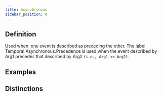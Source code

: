 ```yaml
---
title: Asynchronous
sidebar_position: 0
---
```


## Definition

Used when: one event is described as preceding the other.
The label Temporal.Asynchronous.Precedence is used when the event described by Arg1 precedes
that described by Arg2 `(i.e., Arg1 << Arg2).`

## Examples

## Distinctions


<DistinctionBlock />